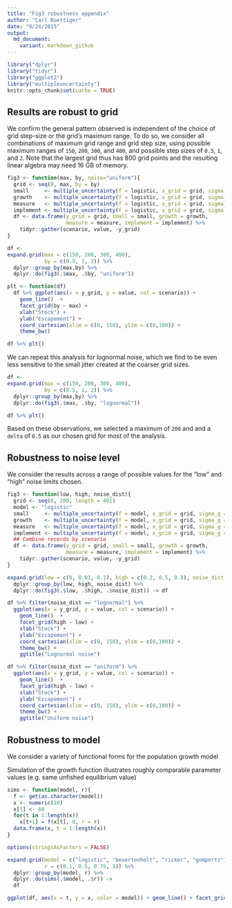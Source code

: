 ```yaml
---
title: "Fig3 robustness appendix"
author: "Carl Boettiger"
date: "9/24/2015"
output: 
  md_document:
    variant: markdown_github
---
```


```r
library("dplyr")
library("tidyr")
library("ggplot2")
library("multipleuncertainty")
knitr::opts_chunk$set(cache = TRUE)
```

## Results are robust to grid

We confirm the general pattern observed is independent of the choice of grid step-size or the grid's maximum range.  To do so, we consider all combinations of maximum grid range and grid step size, using possible maximum ranges of `150`, `200`, `300`, and `400`, and possible step sizes of `0.5`, `1`, and `2`. Note that the largest grid thus has 800 grid points and the resulting linear algebra may need 16 GB of memory.

```r
fig3 <- function(max, by, noise="uniform"){  
  grid <- seq(0, max, by = by)
  small     <- multiple_uncertainty(f = logistic, x_grid = grid, sigma_g = 0.1, sigma_m = 0.1, sigma_i = 0.1, noise_dist = noise)
  growth    <- multiple_uncertainty(f = logistic, x_grid = grid, sigma_g = 0.5, sigma_m = 0.1, sigma_i = 0.1, noise_dist = noise)
  measure   <- multiple_uncertainty(f = logistic, x_grid = grid, sigma_g = 0.1, sigma_m = 0.5, sigma_i = 0.1, noise_dist = noise)
  implement <- multiple_uncertainty(f = logistic, x_grid = grid, sigma_g = 0.1, sigma_m = 0.1, sigma_i = 0.5, noise_dist = noise)
  df <- data.frame(y_grid = grid, small = small, growth = growth, 
                   measure = measure, implement = implement) %>%
    tidyr::gather(scenario, value, -y_grid)
}

df <- 
expand.grid(max = c(150, 200, 300, 400), 
            by = c(0.5, 1, 2)) %>%
  dplyr::group_by(max,by) %>%
  dplyr::do(fig3(.$max, .$by, "uniform"))

```



```r
plt <- function(df)
  df %>% ggplot(aes(x = y_grid, y = value, col = scenario)) + 
    geom_line()  + 
    facet_grid(by ~ max) + 
    xlab("Stock") + 
    ylab("Escapement") + 
    coord_cartesian(xlim = c(0, 150), ylim = c(0,100)) + 
    theme_bw()

df %>% plt()
```

We can repeat this analysis for lognormal noise, which we find to be even less sensitive to the small jitter created at the coarser grid sizes.  


```r
df <- 
expand.grid(max = c(150, 200, 300, 400), 
            by = c(0.5, 1, 2)) %>%
  dplyr::group_by(max,by) %>%
  dplyr::do(fig3(.$max, .$by, "lognormal"))
```



```r
df %>% plt()
```


Based on these observations, we selected a maximum of `200` and and a `delta` of `0.5` as our chosen grid for most of the analysis.


## Robustness to noise level

We consider the results across a range of possible values for the "low" and "high" noise limits chosen. 

```r
fig3 <- function(low, high, noise_dist){  
  grid <- seq(0, 200, length = 401)
  model <- "logistic"
  small     <- multiple_uncertainty(f = model, x_grid = grid, sigma_g = low, sigma_m = low, sigma_i = low, noise_dist = noise_dist)
  growth    <- multiple_uncertainty(f = model, x_grid = grid, sigma_g = high, sigma_m = low, sigma_i = low, noise_dist = noise_dist)
  measure   <- multiple_uncertainty(f = model, x_grid = grid, sigma_g = low, sigma_m = high, sigma_i = low, noise_dist = noise_dist)
  implement <- multiple_uncertainty(f = model, x_grid = grid, sigma_g = low, sigma_m = low, sigma_i = high, noise_dist = noise_dist)
  ## Combine records by scenario
  df <- data.frame(y_grid = grid, small = small, growth = growth, 
                   measure = measure, implement = implement) %>%
    tidyr::gather(scenario, value, -y_grid)
}
```

```r
expand.grid(low = c(0, 0.01, 0.1), high = c(0.2, 0.5, 0.8), noise_dist = c("lognormal", "uniform")) %>%
  dplyr::group_by(low, high, noise_dist) %>%
  dplyr::do(fig3(.$low, .$high, .$noise_dist)) -> df

```



```r
df %>% filter(noise_dist == "lognormal") %>%
  ggplot(aes(x = y_grid, y = value, col = scenario)) + 
    geom_line()  + 
    facet_grid(high ~ low) + 
    xlab("Stock") + 
    ylab("Escapement") + 
    coord_cartesian(xlim = c(0, 150), ylim = c(0,100)) + 
    theme_bw() + 
    ggtitle("Lognormal noise")

```


```r
df %>% filter(noise_dist == "uniform") %>%
  ggplot(aes(x = y_grid, y = value, col = scenario)) + 
    geom_line()  + 
    facet_grid(high ~ low) + 
    xlab("Stock") + 
    ylab("Escapement") + 
    coord_cartesian(xlim = c(0, 150), ylim = c(0,100)) + 
    theme_bw() + 
    ggtitle("Uniform noise")

```

## Robustness to model

We consider a variety of functional forms for the population growth model

Simulation of the growth function illustrates roughly comparable parameter values (e.g. same unfished equilibrium value)

```r
sims <- function(model, r){
  f <- get(as.character(model))
  x <- numeric(10)
  x[1] <- 60
  for(t in 1:length(x))
    x[t+1] = f(x[t], 0, r = r)
  data.frame(x, t = 1:length(x))
}
```


```r
options(stringsAsFactors = FALSE)

expand.grid(model = c("logistic", "bevertonholt", "ricker", "gompertz"), 
            r = c(0.1, 0.5, 0.75, 1)) %>%
  dplyr::group_by(model, r) %>%
  dplyr::do(sims(.$model, .$r)) -> 
  df

ggplot(df, aes(x = t, y = x, color = model)) + geom_line() + facet_grid(model ~ r)

```

